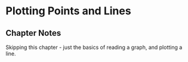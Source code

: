 # Plotting Points and Lines  {#plotting}

## Chapter Notes

Skipping this chapter - just the basics of reading a graph, and plotting a line.

